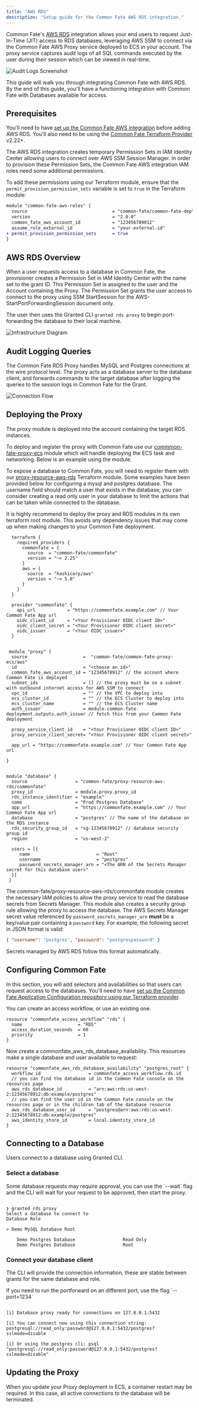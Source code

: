 ```yaml
---
title: "AWS RDS"
description: "Setup guide for the Common Fate AWS RDS integration."
---
```



Common Fate's [AWS RDS](https://aws.amazon.com/rds/) integration allows your end users to request Just-In-Time (JIT) access to RDS databases, leveraging AWS SSM to connect via the Common Fate AWS Proxy service deployed to ECS in your account.
The proxy service captures audit logs of all SQL commands executed by the user during their session which can be viewed in real-time.

![Audit Logs Screenshot](/images/rds/audit-logs-screenshot.png)

This guide will walk you through integrating Common Fate with AWS RDS. By the end of this guide, you'll have a functioning integration with Common Fate with Databases available for access.

## Prerequisites

You'll need to have [set up the Common Fate AWS integration](/integrations/aws) before adding AWS RDS. You'll also need to be using the [Common Fate Terraform Provider](https://registry.terraform.io/providers/common-fate/commonfate/latest) v2.22+.

The AWS RDS integration creates temporary Permission Sets in IAM Identity Center allowing users to connect over AWS SSM Session Manager. In order to provision these Permission Sets, the Common Fate AWS integration IAM roles need some additional permissions.

To add these permissions using our Terraform module, ensure that the `permit_provision_permission_sets` variable is set to `true` in the Terraform module:

```diff
module "common-fate-aws-roles" {
  source                                = "common-fate/common-fate-deployment/aws//modules/aws-idc-integration/iam-roles"
  version                               = "2.0.0"
  common_fate_aws_account_id            = "123456789012"
  assume_role_external_id               = "your-external-id"
+ permit_provision_permission_sets      = true
}
```

## AWS RDS Overview

When a user requests access to a database in Common Fate, the provisioner creates a Permission Set in IAM Identity Center with the name set to the grant ID. This Permission Set is assigned to the user and the Account containing the Proxy.
The Permission Set grants the user access to connect to the proxy using SSM StartSession for the AWS-StartPortForwardingSession document only.

The user then uses the Granted CLI `granted rds proxy` to begin port-forwarding the database to their local machine.

![Infrastructure Diagram](/images/rds/infra.png)

## Audit Logging Queries

The Common Fate RDS Proxy handles MySQL and Postgres connections at the wire protocol level. The proxy acts as a database server to the database client, and forwards commands to the target database after logging the queries to the session logs in Common Fate for the Grant.

![Connection Flow](/images/rds/connection-flow.png)

## Deploying the Proxy

The proxy module is deployed into the account containing the target RDS instances.

To deploy and register the proxy with Common Fate use our [commmon-fate-proxy-ecs](https://registry.terraform.io/modules/common-fate/common-fate-proxy-ecs/aws/latest) module which will handle deploying the ECS task and networking. Below is an example using the module.

To expose a database to Common Fate, you will need to register them with our [proxy-resource-aws-rds](https://registry.terraform.io/modules/common-fate/proxy-resource-aws-rds/commonfate/latest) Terraform module. Some examples have been provided below for configuring a mysql and postgres database.
The username field should match a user that exists in the database, you can consider creating a read only user in your database to limit the actions that can be taken while connected to the database.

<Aside type="tip">It is highly recommend to deploy the proxy and RDS modules in its own terraform root module. This avoids any dependency issues that may come up when making changes to your Common Fate deployment.</Aside>


```hcl
  terraform {
    required_providers {
      commonfate = {
        source  = "common-fate/commonfate"
        version = "~> 2.25"
      }
      aws = {
        source  = "hashicorp/aws"
        version = "~> 5.0"
      }
    }
  }

  provider "commonfate" {
    api_url            = "https://commonfate.example.com" // Your Common Fate App url
    oidc_client_id     = "<Your Provisioner OIDC client ID>"
    oidc_client_secret = "<Your Provisioner OIDC client secret>"
    oidc_issuer        = "<Your OIDC issuer>"
  }


 module "proxy" {
  source                     =  "common-fate/common-fate-proxy-ecs/aws"
  id                         = "<choose an id>"
  common_fate_aws_account_id = "12345678912" // the account where Common Fate is deployed
  subnet_ids                 = [] // the proxy must be on a subnet with outbound internet access for AWS SSM to connect
  vpc_id                     = "" // the VPC to deploy into
  ecs_cluster_id             = "" // the ECS Cluster to deploy into
  ecs_cluster_name           = "" // the ECS Cluster name
  auth_issuer                = module.common-fate-deployment.outputs.auth_issuer // fetch this from your Common Fate deployment

  proxy_service_client_id    = "<Your Provisioner OIDC client ID>"
  proxy_service_client_secret= "<Your Provisioner OIDC client secret>"

  app_url = "https://commonfate.example.com" // Your Common Fate App url

}


module "database" {
  source                  = "common-fate/proxy-resource-aws-rds/commonfate"
  proxy_id                = module.proxy.proxy_id
  rds_instance_identifier = "example"
  name                    = "Prod Postgres Database"
  app_url                 = "https://commonfate.example.com" // Your Common Fate App url
  database                = "postgres" // The name of the database on the RDS instance
  rds_security_group_id   = "sg-12345678912" // database security group id
  region                  = "us-west-2"

  users = [{
     name                         = "Root"
     username                     = "postgres"
     password_secrets_manager_arn = "<The ARN of the Secrets Manager secret for this database user>"
  }]
 }

```

The common-fate/proxy-resource-aws-rds/commonfate module creates the necessary IAM policies to allow the proxy service to read the database secrets from Secrets Manager. This module also creates a security group rule allowing the proxy to access the database.
The AWS Secrets Manager secret value referenced by `password_secrets_manager_arn` **must** be a key/value pair containing a `password` key. For example, the following secret in JSON format is valid:

```json
{ "username": "postgres", "password": "postgrespassword" }
```

Secrets managed by AWS RDS follow this format automatically.

## Configuring Common Fate

In this section, you will add selectors and availabilities so that users can request access to the databases. You'll need to have [set up the Common Fate Application Configuration repository using our Terraform provider](/config/terraform).

You can create an access workflow, or use an existing one.
```hcl
resource "commonfate_access_workflow" "rds" {
  name                     = "RDS"
  access_duration_seconds  = 60
  priority                 = 1
}
```

Now create a commonfate_aws_rds_database_availability. This resources make a single database and user available to request:

```hcl
resource "commonfate_aws_rds_database_availability" "postgres_root" {
  workflow_id                  = commonfate_access_workflow.rds.id
  // you can find the database id in the Common Fate console on the resources page
  aws_rds_database_id          = "arn:aws:rds:us-west-2:12345678912:db:example/postgres"
  // you can find the user id in the Common Fate console on the resources page or in the children tab of the database resource
  aws_rds_database_user_id     = "postgres@arn:aws:rds:us-west-2:12345678912:db:example/postgres"
  aws_identity_store_id        = local.identity_store_id
}
```

## Connecting to a Database

Users connect to a database using Granted CLI.

### Select a database

<Aside>
  Some database requests may require approval, you can use the `--wait` flag and
  the CLI will wait for your request to be approved, then start the proxy.
</Aside>

```

❯ granted rds proxy
Select a database to connect to
Database Role

> Demo MySQL Database Root

    Demo Postgres Database                  Read Only
    Demo Postgres Database                  Root

```

### Connect your database client

The CLI will provide the connection information, these are stable between grants for the same database and role.

<Aside>
  If you need to run the portforward on an different port, use the flag
  `--port=1234`
</Aside>

```

[i] Database proxy ready for connections on 127.0.0.1:5432

[i] You can connect now using this connection string: postgresql://read_only:password@127.0.0.1:5432/postgres?sslmode=disable

[i] Or using the postgres cli: psql "postgresql://read_only:password@127.0.0.1:5432/postgres?sslmode=disable"

```

## Updating the Proxy

When you update your Proxy deployment in ECS, a container restart may be required. In this case, all active connections to the database will be terminated.
